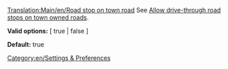 [[Translation:Main/en/Road stop on town road]]
{{en/-}}
See [[Main/en/Advanced Settings/Stations#Allow drive-through road stops on town owned roads|Allow drive-through road stops on town owned roads]].


'''Valid options:''' [ true | false ]

'''Default:''' true

[[Category:en/Settings & Preferences]]